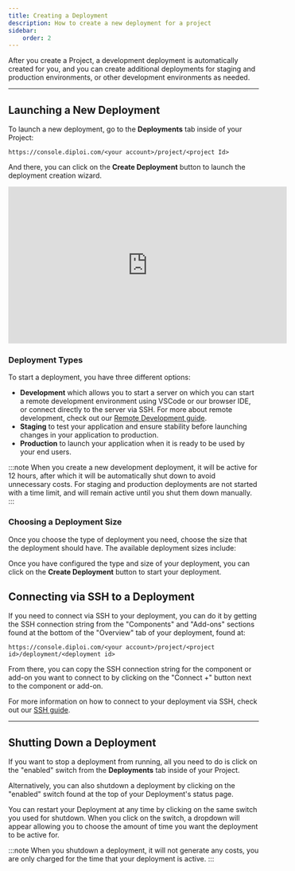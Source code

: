 ```yaml
---
title: Creating a Deployment
description: How to create a new deployment for a project
sidebar:
    order: 2
---
```



After you create a Project, a development deployment is automatically created for you, and you can create additional deployments for staging and production environments, or other development environments as needed.

***

## Launching a New Deployment

To launch a new deployment, go to the **Deployments** tab inside of your Project:

`https://console.diploi.com/<your account>/project/<project Id>`

And there, you can click on the **Create Deployment** button to launch the deployment creation wizard.

<div class='w-full not-content'>
    <iframe class='block mx-auto' width="560" height="315" src="https://www.youtube.com/embed/Xu96kVVzgqY?si=Gceaf_vBGXOhcb_x" title="The easiest way to start Remote Development Environments and code without local install using Diploi" frameborder="0" allow="accelerometer; autoplay; clipboard-write; encrypted-media; gyroscope; picture-in-picture; web-share" referrerpolicy="strict-origin-when-cross-origin" allowfullscreen></iframe>
</div>

### Deployment Types

To start a deployment, you have three different options:

- **Development** which allows you to start a server on which you can start a remote development environment using VSCode or our browser IDE, or connect directly to the server via SSH. For more about remote development, check out our [Remote Development guide](/building/remote-development/).
- **Staging** to test your application and ensure stability before launching changes in your application to production.
- **Production** to launch your application when it is ready to be used by your end users.

:::note
When you create a new development deployment, it will be active for 12 hours, after which it will be automatically shut down to avoid unnecessary costs. For staging and production deployments are not started with a time limit, and will remain active until you shut them down manually.
:::

### Choosing a Deployment Size

Once you choose the type of deployment you need, choose the size that the deployment should have. The available deployment sizes include:

<DeploymentSizesAndPricing/>

<ImageToPNG src={CreateDeploymentSize} alt="Deployment size"/>

Once you have configured the type and size of your deployment, you can click on the **Create Deployment** button to start your deployment.

## Connecting via SSH to a Deployment

If you need to connect via SSH to your deployment, you can do it by getting the SSH connection string from the "Components" and "Add-ons" sections found at the bottom of the "Overview" tab of your deployment, found at:

`https://console.diploi.com/<your account>/project/<project id>/deployment/<deployment id>`

From there, you can copy the SSH connection string for the component or add-on you want to connect to by clicking on the "Connect +" button next to the component or add-on.

For more information on how to connect to your deployment via SSH, check out our [SSH guide](/building/add-ssh-key/).

<ImageToPNG src={CreateDeploymentConnect} alt="Connect to deployment with SSH"/>

***

## Shutting Down a Deployment

If you want to stop a deployment from running, all you need to do is click on the "enabled" switch from the **Deployments** tab inside of your Project.

<ImageToPNG src={DisableDeploymentCard} alt="Shutdown deployment"/>

Alternatively, you can also shutdown a deployment by clicking on the "enabled" switch found at the top of your Deployment's status page.

<ImageToPNG src={DisableDeploymentSwitch} alt="Shutdown switch"/>

You can restart your Deployment at any time by clicking on the same switch you used for shutdown. When you click on the switch, a dropdown will appear allowing you to choose the amount of time you want the deployment to be active for.

<ImageToPNG src={EnableDeployment} alt="Restart deployment"/>

:::note
When you shutdown a deployment, it will not generate any costs, you are only charged for the time that your deployment is active.
:::